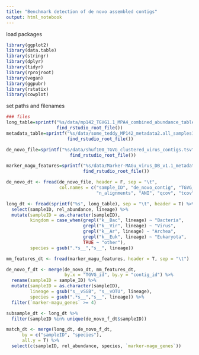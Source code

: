 ```yaml
---
title: "Benchmark detection of de novo assembled contigs"
output: html_notebook
---
```


load packages

```r
library(ggplot2)
library(data.table)
library(stringr)
library(dplyr)
library(tidyr)
library(rprojroot)
library(vegan)
library(ggpubr)
library(rstatix)
library(cowplot)

```


set paths and filenames

```r
### files
long_table=sprintf("%s/data/mp142_TGVG1.1_MPA4_combined_abundance_table_longform1.tsv",
                   find_rstudio_root_file())
metadata_table=sprintf("%s/data/some_teddy_MP142_metadata2.all_samples1.delivery.csv",
                       find_rstudio_root_file())

de_novo_file=sprintf("%s/data/shuf100_TGVG_clustered_virus_contigs.tsv", 
                        find_rstudio_root_file())

marker_magu_features=sprintf("%s/data/Marker-MAGu_virus_DB_v1.1_metadata.tsv",
                             find_rstudio_root_file())

```


```r

de_novo_dt <- fread(de_novo_file, header = F, sep = "\t", 
                    col.names = c("sample_ID", "de_novo_contig", "TGVG_id",
                                  "n_alignments", "ANI", "qcov", "tcov"))

long_dt <- fread(sprintf("%s", long_table), sep = "\t", header = T) %>%
  select(sampleID, rel_abundance, lineage) %>%
  mutate(sampleID = as.character(sampleID),
         kingdom = case_when(grepl("k__Bac", lineage) ~ "Bacteria", 
                             grepl("k__Vir", lineage) ~ "Virus",
                             grepl("k__Ar", lineage) ~ "Archea",
                             grepl("k__Euk", lineage) ~ "Eukaryota",
                             TRUE ~ "other"),
         species = gsub(".*s__","s__", lineage))

mm_features_dt <- fread(marker_magu_features, header = T, sep = "\t")
```


```r
de_novo_f_dt <- merge(de_novo_dt, mm_features_dt,
                      by.x = "TGVG_id", by.y = "contig_id") %>%
  rename(sampleID = sample_ID) %>%
  mutate(sampleID = as.character(sampleID),
         lineage = gsub("s__vSGB", "s__vOTU", lineage),
         species = gsub(".*s__","s__", lineage)) %>%
  filter(`marker-magu_genes` >= 4)
```

```r
subsample_dt <- long_dt %>%
  filter(sampleID %in% unique(de_novo_f_dt$sampleID)) 
```

```r
match_dt <- merge(long_dt, de_novo_f_dt,
      by = c("sampleID", "species"),
      all.y = T) %>%
  select(c(sampleID, rel_abundance, species, `marker-magu_genes`))
```




